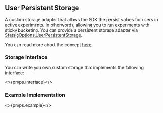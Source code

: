 ## User Persistent Storage

A custom storage adapter that allows the SDK the persist values for users in active experiments.
In otherwords, allowing you to run experiments with sticky bucketing.
You can provide a persistent storage adapter via [StatsigOptions.UserPersistentStorage](#statsig-options).

You can read more about the concept [here](/client/concepts/persistent_assignment).

### Storage Interface

You can write you own custom storage that implements the following interface:

<>{props.interface}</>

### Example Implementation

<>{props.example}</>